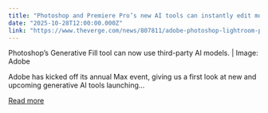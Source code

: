 ```yaml
---
title: "Photoshop and Premiere Pro’s new AI tools can instantly edit more of your work"
date: "2025-10-28T12:00:00.000Z"
link: "https://www.theverge.com/news/807811/adobe-photoshop-lightroom-premiere-pro-ai-max-2025"
---
```


Photoshop’s Generative Fill tool can now use third-party AI models. | Image: Adobe	

Adobe has kicked off its annual Max event, giving us a first look at new and upcoming generative AI tools launching...

[Read more](https://www.theverge.com/news/807811/adobe-photoshop-lightroom-premiere-pro-ai-max-2025)
